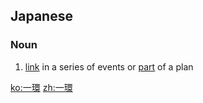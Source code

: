 ==Japanese==
{{ja-kanjitab|一|環}}

===Noun===
{{ja-noun|いっかん}}

# [[link]] in a series of events or [[part]] of a plan

[[ko:一環]]
[[zh:一環]]